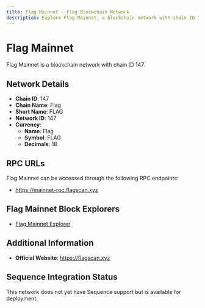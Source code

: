 ```yaml
--- 
title: Flag Mainnet - Flag Blockchain Network
description: Explore Flag Mainnet, a blockchain network with chain ID 147. Learn about its native currency, Flag, and how to interact with the network.
---
```


# Flag Mainnet

Flag Mainnet is a blockchain network with chain ID 147.

## Network Details

- **Chain ID**: 147
- **Chain Name**: Flag
- **Short Name**: FLAG
- **Network ID**: 147
- **Currency**: 
  - **Name**: Flag
  - **Symbol**: FLAG
  - **Decimals**: 18

## RPC URLs

Flag Mainnet can be accessed through the following RPC endpoints:

- https://mainnet-rpc.flagscan.xyz

## Flag Mainnet Block Explorers

- [Flag Mainnet Explorer](https://flagscan.xyz)

## Additional Information

- **Official Website**: https://flagscan.xyz

## Sequence Integration Status

This network does not yet have Sequence support but is available for deployment.
